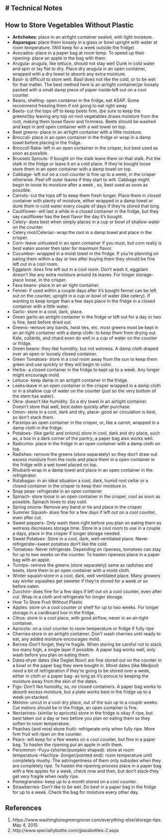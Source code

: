 # Technical Notes
---
## How to Store Vegetables Without Plastic
- **Artichokes**: place in an airtight container sealed, with light moisture.
- **Asparagus**: place them loosely in a glass or bowl upright with water at room temperature. (Will keep for a week outside the fridge)
- Avocados‐ place in a paper bag at room temp. To speed up their ripening‐ place an apple in the bag with them.
- Arugula‐ arugula, like lettuce, should not stay wet! Dunk in cold water and spin or lay flat to dry. Place dry arugula in an open container, wrapped with a dry towel to absorb any extra moisture.
- Basil‐ is difficult to store well. Basil does not like the cold, or to be wet for that matter. The best method here is an airtight container/jar loosely packed with a small damp piece of paper inside‐left out on a cool counter.
- Beans, shelling‐ open container in the fridge, eat ASAP. Some recommend freezing them if not going to eat right away
- Beets‐ cut the tops off to keep beets firm, (be sure to keep the greens!)by leaving any top on root vegetables draws moisture from the root, making them loose flavor and firmness. Beets should be washed and kept in and open container with a wet towel on top.
- Beet greens‐ place in an airtight container with a little moisture.
- Broccoli‐ place in an open container in the fridge or wrap in a damp towel before placing in the fridge.
- Broccoli Rabe‐ left in an open container in the crisper, but best used as soon as possible.
- Brussels Sprouts‐ If bought on the stalk leave them on that stalk. Put the stalk in the fridge or leave it on a cold place. If they’re bought loose store them in an open container with a damp towel on top.
- Cabbage‐ left out on a cool counter is fine up to a week, in the crisper otherwise. Peel off outer leaves if they start to wilt. Cabbage might begin to loose its moisture after a week , so, best used as soon as possible.
- Carrots‐ cut the tops off to keep them fresh longer. Place them in closed container with plenty of moisture, either wrapped in a damp towel or dunk them in cold water every couple of days if they’re stored that long.
- Cauliflower‐ will last a while in a closed container in the fridge, but they say cauliflower has the best flavor the day it’s bought.
- Celery‐ does best when simply places in a cup or bowl of shallow water on the counter.
- Celery root/Celeriac‐ wrap the root in a damp towel and place in the crisper.
- Corn‐ leave unhusked in an open container if you must, but corn really is best eaten sooner then later for maximum flavor.
- Cucumber‐ wrapped in a moist towel in the fridge. If you’re planning on eating them within a day or two after buying them they should be fine left out in a cool room.
- Eggplant‐ does fine left out in a cool room. Don’t wash it, eggplant doesn’t like any extra moisture around its leaves. For longer storage‐ place loose, in the crisper.
- Fava beans‐ place in an air tight container.
- Fennel‐ if used within a couple days after it’s bought fennel can be left out on the counter, upright in a cup or bowl of water (like celery). If wanting to keep longer than a few days place in the fridge in a closed container with a little water.
- Garlic‐ store in a cool, dark, place.
- Green garlic‐an airtight container in the fridge or left out for a day or two is fine, best before dried out.
- Greens‐ remove any bands, twist ties, etc. most greens must be kept in an air‐tight container with a damp cloth‐ to keep them from drying out. Kale, collards, and chard even do well in a cup of water on the counter or fridge.
- Green beans‐ they like humidity, but not wetness. A damp cloth draped over an open or loosely closed container.
- Green Tomatoes‐ store in a cool room away from the sun to keep them green and use quickly or they will begin to color.
- Herbs- a closed container in the fridge to kept up to a week. Any longer might encourage mold.
- Lettuce‐ keep damp in an airtight container in the fridge.
- Leeks‐leave in an open container in the crisper wrapped in a damp cloth or in a shallow cup of water on the counter (just so the very bottom of the stem has water).
- Okra‐ doesn’t like humidity. So a dry towel in an airtight container. Doesn’t store that well, best eaten quickly after purchase
- Onion‐ store in a cool, dark and dry, place‐ good air circulation is best, so don’t stack them.
- Parsnips‐an open container in the crisper, or, like a carrot, wrapped in a damp cloth in the fridge.
- Potatoes‐ (like garlic and onions) store in cool, dark and dry place, such as, a box in a dark corner of the pantry; a paper bag also works well.
- Radicchio‐ place in the fridge in an open container with a damp cloth on top.
- Radishes‐ remove the greens (store separately) so they don’t draw out excess moisture from the roots and place them in a open container in the fridge with a wet towel placed on top.
- Rhubarb‐wrap in a damp towel and place in an open container in the refrigerator.
- Rutabagas‐ in an ideal situation a cool, dark, humid root cellar or a closed container in the crisper to keep their moisture in.
- Snap peas‐ refrigerate in an open container
- Spinach‐ store loose in an open container in the crisper, cool as soon as possible. Spinach loves to stay cold.
- Spring onions‐ Remove any band or tie and place in the crisper.
- Summer Squash‐ does fine for a few days if left out on a cool counter, even after cut.
- Sweet peppers‐ Only wash them right before you plan on eating them as wetness decreases storage time. Store in a cool room to use in a couple a days, place in the crisper if longer storage needed.
- Sweet Potatoes‐ Store in a cool, dark, well‐ventilated place. Never refrigerate‐‐sweet potatoes don’t like the cold.
- Tomatoes‐ Never refrigerate. Depending on ripeness, tomatoes can stay for up to two weeks on the counter. To hasten ripeness place in a paper bag with an apple.
- Turnips‐ remove the greens (store separately) same as radishes and beets, store them in an open container with a moist cloth.
- Winter squash‐store in a cool, dark, well ventilated place. Many growers say winter squashes get sweeter if they’re stored for a week or so before eaten.
- Zucchini‐ does fine for a few days if left out on a cool counter, even after cut. Wrap in a cloth and refrigerate for longer storage.
- How To Store Fruit Without Plastic
- Apples: store on a cool counter or shelf for up to two weeks. For longer storage in a cardboard box in the fridge.
- Citrus: store in a cool place, with good airflow, never in an air‐tight container.
- Apricots‐ on a cool counter to room temperature or fridge if fully ripe
- Cherries‐store in an airtight container. Don’t wash cherries until ready to eat, any added moisture encourages mold.
- Berries-Don’t forget, they’re fragile. When storing be careful not to stack too many high, a single layer if possible. A paper bag works well, only wash before you plan on eating them.
- Dates‐dryer dates (like Deglet Noor) are fine stored out on the counter in a bowl or the paper bag they were bought in. Moist dates (like Medjool) need a bit of refrigeration if they’re going to be stored over a week, either in cloth or a paper bag‐ as long as it’s porous to keeping the moisture away from the skin of the dates.
- Figs‐ Don’t like humidity, so, no closed containers. A paper bag works to absorb excess moisture, but a plate works best in the fridge up to a week un‐stacked.
- Melons‐ uncut in a cool dry place, out of the sun up to a couple weeks. Cut melons should be in the fridge, an open container is fine.
- Nectarines‐ (similar to apricots) store in the fridge is okay if ripe, but best taken out a day or two before you plan on eating them so they soften to room temperature.
- Peaches (and most stone fruit)‐ refrigerate only when fully ripe. More firm fruit will ripen on the counter.
- Pears‐ will keep for a few weeks on a cool counter, but fine in a paper bag. To hasten the ripening put an apple in with them.
- Persimmon –Fuyu‐(shorter/pumpkin shaped): store at room temperature.–Hachiya‐ (longer/pointed end): room temperature until completely mushy. The astringentness of them only subsides when they are completely ripe. To hasten the ripening process place in a paper bag with a few apples for a week, check now and then, but don’t stack‐they get very fragile when really ripe.
- Pomegranates‐ keep up to a month stored on a cool counter.
- Strawberries‐ Don’t like to be wet. Do best in a paper bag in the fridge for up to a week. Check the bag for moisture every other day.

## References
1. https://www.washingtonsgreengrocer.com/everything-else/storage-tips May 4, 2015
2. http://www.specialtybottle.com/glassbottles-2.aspx
